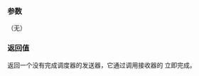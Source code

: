 {{cpp/execution/title|just_stopped}}
{{cpp/experimental/execution/navbar}}

{{ddcl|since=c++2x|header=execution|

execution::sender auto just_stopped();
}}

===参数===
（无）

===返回值===
返回一个没有完成调度器的发送器，它通过调用接收器的 {{lc|set_stopped}} 立即完成。